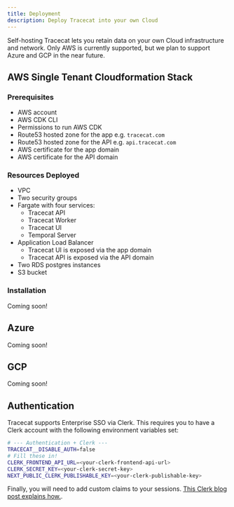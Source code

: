 ```yaml
---
title: Deployment
description: Deploy Tracecat into your own Cloud
---
```


Self-hosting Tracecat lets you retain data on your own Cloud infrastructure and network.
Only AWS is currently supported, but we plan to support Azure and GCP in the near future.

## AWS Single Tenant Cloudformation Stack

### Prerequisites

- AWS account
- AWS CDK CLI
- Permissions to run AWS CDK
- Route53 hosted zone for the app e.g. `tracecat.com`
- Route53 hosted zone for the API e.g. `api.tracecat.com`
- AWS certificate for the app domain
- AWS certificate for the API domain

### Resources Deployed

- VPC
- Two security groups
- Fargate with four services:
  - Tracecat API
  - Tracecat Worker
  - Tracecat UI
  - Temporal Server
- Application Load Balancer
  - Tracecat UI is exposed via the app domain
  - Tracecat API is exposed via the API domain
- Two RDS postgres instances
- S3 bucket

### Installation

Coming soon!

## Azure

Coming soon!

## GCP

Coming soon!

## Authentication

Tracecat supports Enterprise SSO via Clerk.
This requires you to have a Clerk account with the following environment variables set:

```bash
# --- Authentication + Clerk ---
TRACECAT__DISABLE_AUTH=false
# Fill these in!
CLERK_FRONTEND_API_URL=<your-clerk-frontend-api-url>
CLERK_SECRET_KEY=<your-clerk-secret-key>
NEXT_PUBLIC_CLERK_PUBLISHABLE_KEY=<your-clerk-publishable-key>
```

Finally, you will need to add custom claims to your sessions.
[This Clerk blog post explains how.](https://clerk.com/blog/add-onboarding-flow-for-your-application-with-clerk#add-custom-claims-to-your-session-token).
